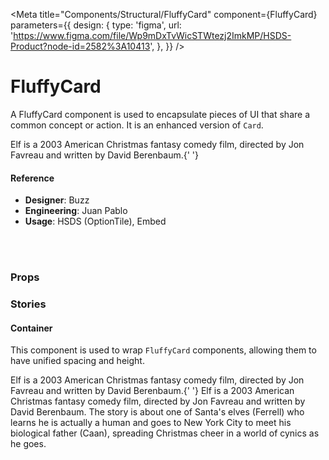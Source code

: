 
<Meta
  title="Components/Structural/FluffyCard"
  component={FluffyCard}
  parameters={{
    design: {
      type: 'figma',
      url:
        'https://www.figma.com/file/Wp9mDxTvWicSTWtezj2ImkMP/HSDS-Product?node-id=2582%3A10413',
    },
  }}
/>

# FluffyCard

A FluffyCard component is used to encapsulate pieces of UI that share a common concept or action. It is an enhanced version of `Card`.

<Canvas>
  <Story name="default">
    <FluffyCard href="#">
      Elf is a 2003 American Christmas fantasy comedy film, directed by Jon
      Favreau and written by David Berenbaum.{' '}
    </FluffyCard>
  </Story>
</Canvas>

#### Reference

- **Designer**: Buzz
- **Engineering**: Juan Pablo
- **Usage**: HSDS (OptionTile), Embed

<br />
<br />

### Props

<ArgsTable of={FluffyCard} />

### Stories

#### Container

This component is used to wrap `FluffyCard` components, allowing them to have unified spacing and height.

<Canvas>
  <Story name="Container">
    <FluffyCard.Container>
      <FluffyCard href="#">
        Elf is a 2003 American Christmas fantasy comedy film, directed by Jon
        Favreau and written by David Berenbaum.{' '}
      </FluffyCard>
      <FluffyCard href="#">
        Elf is a 2003 American Christmas fantasy comedy film, directed by Jon
        Favreau and written by David Berenbaum. The story is about one of
        Santa's elves (Ferrell) who learns he is actually a human and goes to
        New York City to meet his biological father (Caan), spreading Christmas
        cheer in a world of cynics as he goes.
      </FluffyCard>
    </FluffyCard.Container>
  </Story>
</Canvas>
